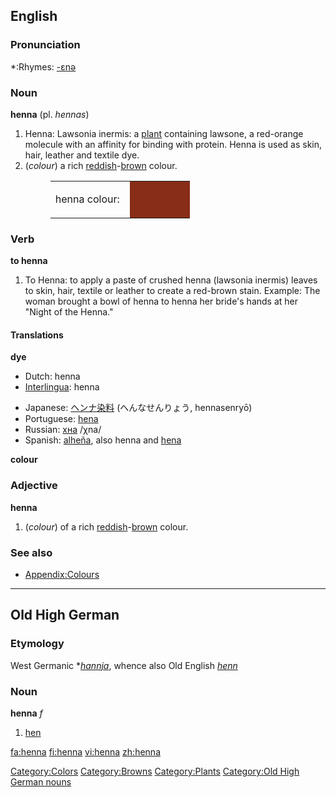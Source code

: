 {{wikipedia}}
==English==

===Pronunciation===
*:Rhymes: [[Rhymes:English:-ɛnə|-ɛnə]]

===Noun===
'''henna''' (pl. ''hennas'')

#Henna: Lawsonia inermis: a [[plant]] containing lawsone, a red-orange molecule with an affinity for binding with protein.  Henna is used as skin, hair, leather and textile dye.
#(''colour'') a rich [[red]]dish-[[brown]] colour.
#:<table><tr><td>henna colour: &nbsp;</td><td bgcolor="#882D17" width="80">&nbsp; </td></tr></table>

===Verb===
'''to henna'''

#To Henna: to apply a paste of crushed henna (lawsonia inermis) leaves to skin, hair, textile or leather to create a red-brown stain.   Example: The woman brought a bowl of henna to henna her bride's hands at her "Night of the Henna."
====Translations====
'''dye'''
{{top}}
*Dutch: henna
*[[Interlingua]]: henna
{{mid}}
*Japanese: [[ヘンナ]][[染料]] (へんなせんりょう, hennasenryō)
*Portuguese: [[hena]]
*Russian: [[хна]] /χna/ {{f}}
*Spanish: [[alheña]], also henna and [[hena]]
{{bottom}}

'''colour'''
{{top}}
{{mid}}
{{bottom}}

===Adjective===
'''henna'''

#(''colour'') of a rich [[red]]dish-[[brow]]n colour.

===See also===
*[[Wiktionary_Appendix:Colours|Appendix:Colours]]

[[Category:Colors]]
[[Category:Browns]]
[[Category:Plants]]

----

==Old High German==
===Etymology===
West Germanic *''[[hannja]]'', whence also Old English ''[[henn]]''
===Noun===
'''henna''' ''f''

# [[hen]]

[[Category:Old High German nouns]]

[[fa:henna]]
[[fi:henna]]
[[vi:henna]]
[[zh:henna]]